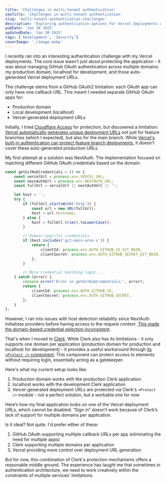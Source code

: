 ```yaml
---
title: 'Challenges in multi-tenant authentication'
seoTitle: 'Challenges in multi-tenant authentication'
slug: 'multi-tenant-authentication-challenges'
description: 'Exploring authentication options for Vercel deployments and the challenges of managing multiple GitHub OAuth apps.'
pubDate: 'Jan 30 2025'
updatedDate: 'Jan 30 2025'
tags: ['Development', 'Security']
coverImage: './image.webp'
---
```



I recently ran into an interesting authentication challenge with my Vercel deployments. The core issue wasn't just about protecting the application - it was about managing GitHub OAuth authentication across multiple domains: my production domain, localhost for development, and those auto-generated Vercel deployment URLs.

The challenge stems from a GitHub OAuth2 limitation: each OAuth app can only have one callback URL. This meant I needed separate GitHub OAuth apps for:

- Production domain
- Local development (localhost)
- Vercel-generated deployment URLs

Initially, I tried [Cloudflare Access](https://www.cloudflare.com/zero-trust/products/access/) for protection, but discovered a limitation: [Vercel automatically generates unique deployment URLs](https://vercel.com/docs/deployments/preview-deployments) not just for feature branches (which I expected), but also for the main branch. While [Vercel's built-in authentication can protect feature branch deployments](https://vercel.com/docs/security/deployment-protection#deployment-protection-on-vercel), it doesn't cover these auto-generated production URLs.

My first attempt at a solution was NextAuth. The implementation focused on matching different GitHub OAuth credentials based on the domain:

```typescript
const getGitHubCredentials = () => {
	const vercelUrl = process.env.VERCEL_URL;
	const nextAuthUrl = process.env.NEXTAUTH_URL;
	const fullUrl = vercelUrl || nextAuthUrl || '';

	let host = '';
	try {
		if (fullUrl.startsWith('http')) {
			const url = new URL(fullUrl);
			host = url.hostname;
		} else {
			host = fullUrl.trim().toLowerCase();
		}

		// Domain-specific credentials
		if (host.includes('git-main-arun-s')) {
			return {
				clientId: process.env.AUTH_GITHUB_ID_GIT_MAIN,
				clientSecret: process.env.AUTH_GITHUB_SECRET_GIT_MAIN,
			};
		}

		// More credential matching logic...
	} catch (error) {
		console.error('Error in getGitHubCredentials:', error);
		return {
			clientId: process.env.AUTH_GITHUB_ID,
			clientSecret: process.env.AUTH_GITHUB_SECRET,
		};
	}
};
```

However, I ran into issues with host detection reliability since NextAuth initializes providers before having access to the request context. [This made the domain-based credential selection inconsistent](https://github.com/nextauthjs/next-auth/issues/600).

That's when I moved to [Clerk](https://clerk.com/). While Clerk also has its limitations - it only supports one domain per application (production domain for production and localhost for development) - it provides a useful workaround through [its ](https://clerk.com/docs/components/protect)[`<Protect />`](https://clerk.com/docs/components/protect)[ component](https://clerk.com/docs/components/protect). This component can protect access to elements without requiring login, essentially acting as a gatekeeper.

<R2Image
	imageKey='assets/multi-tenant-authentication-challenges-18b1638e-cd98-80fb-8ab9-cee670a4fe09.png'
	alt='A screenshot of Clerk’s <Protect /> component that prevents access to parts of a frontend application based on roles.'
/>

Here's what my current setup looks like:

1. Production domain works with the production Clerk application
2. localhost works with the development Clerk application
3. Vercel-generated deployment URLs are protected via Clerk's `<Protect />` module - not a perfect solution, but a workable one for now

Here’s how my final application looks on one of the Vercel deployment URLs, which cannot be disabled. “Sign in” doesn’t work because of Clerk’s lack of support for multiple domains per application.

<R2Image
	imageKey='assets/multi-tenant-authentication-challenges-18b1638e-cd98-80a8-936c-c8f8bda288a2.png'
	alt='A screenshot of a frontend application on a Vercel deployment URL, which cannot be disabled, gated by Clerk login.'
/>

Is it ideal? Not quite. I'd prefer either of these:

1. GitHub OAuth supporting multiple callback URLs per app (eliminating the need for multiple apps)
2. Clerk supporting multiple domains per application
3. Vercel providing more control over deployment URL generation

But for now, this combination of Clerk's protection mechanisms offers a reasonable middle ground. The experience has taught me that sometimes in authentication architecture, we need to work creatively within the constraints of multiple services' limitations.
